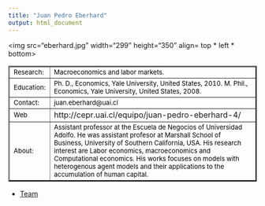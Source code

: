 ```yaml
---
title: "Juan Pedro Eberhard"
output: html_document
---
```

<html>
<body>
 
<img src="eberhard.jpg" width="299" height="350" align= top * left * bottom>

<table border="2">

<tr>
<td> <font size="2" color="black"> Research:</font>
 </td>

<td> <font size="2" color="black"> Macroeconomics and labor markets. </font></td>

<tr>

<td> <font size="2" color="black"> Education:</font>
 </td>

<td> <font size="2" color="black"> Ph. D., Economics, Yale University, United States, 2010.
M. Phil., Economics, Yale University, United States, 2008. </font>
</td>

</tr>

<tr>
<td> <font size="2" color="black"> Contact:</font> </td>

<td> <font size="2" color="black"> juan.eberhard@uai.cl </font> </td>

</tr>

<tr> 
<td > <font size="2" color="black">   Web </font> </td> 
<td> http://cepr.uai.cl/equipo/juan-pedro-eberhard-4/ </td>

<tr>
<td> 
<font size="2" color="black"> About: </font> </td>
<td><font size="2" color="black"> 
Assistant professor at the Escuela de Negocios of Universidad Adolfo. He was assistant profesor at Marshall School of Business, University of Southern California, USA. His research interest are Labor economics, macroeconomics and Computational economics. His works focuses on models with heterogenous agent models and  their applications to the accumulation of human capital.   </font>
</td>
</tr>
</tr>


</table> 

- <a href="equipo.html"> Team  </a>

</body>


</html>
